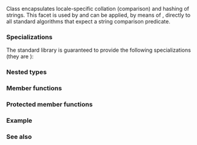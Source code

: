 {{cpp/title|collate}}
{{cpp/locale/collate/navbar}}
{{ddcl|header=locale|
template&lt; class CharT &gt;
class collate;
}}

Class {{tt|std::collate}} encapsulates locale-specific collation (comparison) and hashing of strings. This facet is used by {{lc|std::basic_regex}} and can be applied, by means of {{l2tt std|cpp/locale/locale/operator()}}, directly to all standard algorithms that expect a string comparison predicate.

{{inheritance diagram/std-collate}}

===Specializations===
The standard library is guaranteed to provide the following specializations (they are {{rlp|locale|required to be implemented by any locale object}}):
{{dsc begin}}
{{dsc header|locale}}
{{dsc|{{c/core|std::collate&lt;char&gt;}}|implements lexicographical ordering of byte strings}}
{{dsc|{{c/core|std::collate&lt;wchar_t&gt;}}|implements lexicographical ordering of wide strings}}
{{dsc end}}

===Nested types===
{{dsc begin}}
{{dsc hitem|Type|Definition}}
{{dsc|{{tt|char_type}}|{{tt|CharT}}}}
{{dsc|{{tt|string_type}}|{{c/core|std::basic_string&lt;CharT&gt;}}}}
{{dsc end}}

{{cpp/locale/facet data members}}

===Member functions===
{{dsc begin}}
{{dsc mem ctor|cpp/locale/collate/collate|constructs a new {{tt|collate}} facet}}
{{dsc prot mem dtor|cpp/locale/collate/~collate|destructs a {{tt|collate}} facet}}
{{dsc inc|cpp/locale/collate/dsc compare}}
{{dsc inc|cpp/locale/collate/dsc transform}}
{{dsc inc|cpp/locale/collate/dsc hash}}
{{dsc end}}

===Protected member functions===
{{dsc begin}}
{{dsc inc|cpp/locale/collate/dsc do_compare}}
{{dsc inc|cpp/locale/collate/dsc do_transform}}
{{dsc inc|cpp/locale/collate/dsc do_hash}}
{{dsc end}}

===Example===
{{example
|code=
#include &lt;algorithm&gt;
#include &lt;iostream&gt;
#include &lt;locale&gt;
#include &lt;string&gt;
#include &lt;vector&gt;

int main()
{
    std::locale::global(std::locale("en_US.utf8"));
    std::wcout.imbue(std::locale(""));
    std::vector&lt;std::wstring&gt; v
    {
        L"ar", L"zebra", L"\u00f6grupp", L"Zebra",
        L"\u00e4ngel",L"\u00e5r", L"f\u00f6rnamn"
    };
    
    std::wcout &lt;&lt; "Default locale collation order: ";
    std::sort(v.begin(), v.end());
    for (auto s : v)
        std::wcout &lt;&lt; s &lt;&lt; ' ';
    std::wcout &lt;&lt; '\n';
    
    std::wcout &lt;&lt; "English locale collation order: ";
    std::sort(v.begin(), v.end(), std::locale("en_US.UTF-8"));
    for (auto s : v)
        std::wcout &lt;&lt; s &lt;&lt; ' ';
    std::wcout &lt;&lt; '\n';
    
    std::wcout &lt;&lt; "Swedish locale collation order: ";
    std::sort(v.begin(), v.end(), std::locale("sv_SE.UTF-8"));
    for (auto s : v)
        std::wcout &lt;&lt; s &lt;&lt; ' ';
    std::wcout &lt;&lt; '\n';
}
|output=
Default locale collation order: Zebra ar förnamn zebra ängel år ögrupp
English locale collation order: ängel ar år förnamn ögrupp zebra Zebra
Swedish locale collation order: ar förnamn zebra Zebra år ängel ögrupp
}}

===See also===
{{dsc begin}}
{{dsc inc|cpp/locale/locale/dsc operator()}}
{{dsc inc|cpp/locale/dsc collate_byname}}
{{dsc end}}

{{langlinks|de|es|fr|it|ja|pt|ru|zh}}